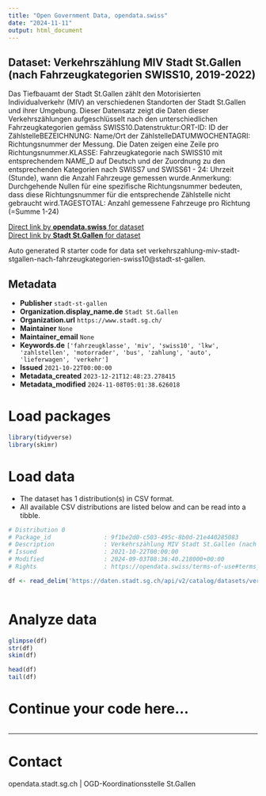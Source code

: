 ```yaml
---
title: "Open Government Data, opendata.swiss"
date: "2024-11-11"
output: html_document
---
```


## Dataset: Verkehrszählung MIV Stadt St.Gallen (nach Fahrzeugkategorien SWISS10, 2019-2022)

Das Tiefbauamt der Stadt St.Gallen zählt den Motorisierten Individualverkehr (MIV) an verschiedenen Standorten der Stadt St.Gallen und ihrer Umgebung. Dieser Datensatz zeigt die Daten dieser Verkehrszählungen aufgeschlüsselt nach den unterschiedlichen Fahrzeugkategorien gemäss SWISS10.Datenstruktur:ORT-ID: ID der ZählstelleBEZEICHNUNG: Name/Ort der ZählstelleDATUMWOCHENTAGRI: Richtungsnummer der Messung. Die Daten zeigen eine Zeile pro Richtungsnummer.KLASSE: Fahrzeugkategorie nach SWISS10 mit entsprechendem NAME_D auf Deutsch und der Zuordnung zu den entsprechenden Kategorien nach SWISS7 und SWISS61 - 24: Uhrzeit (Stunde), wann die Anzahl Fahrzeuge gemessen wurde.Anmerkung: Durchgehende Nullen für eine spezifische Richtungsnummer bedeuten, dass diese Richtungsnummer für die entsprechende Zählstelle nicht gebraucht wird.TAGESTOTAL: Anzahl gemessene Fahrzeuge pro Richtung (=Summe 1-24)

[Direct link by **opendata.swiss** for dataset](https://opendata.swiss/de/dataset/verkehrszahlung-miv-stadt-st-gallen-nach-fahrzeugkategorien-swiss10-2019-2022)<br>
[Direct link by **Stadt St.Gallen** for dataset](https://daten.stadt.sg.ch/explore/dataset/verkehrszahlung-miv-stadt-stgallen-nach-fahrzeugkategorien-swiss10/)

Auto generated R starter code for data set verkehrszahlung-miv-stadt-stgallen-nach-fahrzeugkategorien-swiss10@stadt-st-gallen.

## Metadata

- **Publisher** `stadt-st-gallen`
- **Organization.display_name.de** `Stadt St.Gallen`
- **Organization.url** `https://www.stadt.sg.ch/`
- **Maintainer** `None`
- **Maintainer_email** `None`
- **Keywords.de** `['fahrzeugklasse', 'miv', 'swiss10', 'lkw', 'zahlstellen', 'motorrader', 'bus', 'zahlung', 'auto', 'lieferwagen', 'verkehr']`
- **Issued** `2021-10-22T00:00:00`
- **Metadata_created** `2023-12-21T12:48:23.278415`
- **Metadata_modified** `2024-11-08T05:01:38.626018`


# Load packages

```r

library(tidyverse)
library(skimr)

```

# Load data

-   The dataset has 1 distribution(s) in CSV format.
-   All available CSV distributions are listed below and can be read into a tibble.

```r

# Distribution 0
# Package_id               : 9f1be2d0-c503-495c-8b0d-21e440285083
# Description              : Verkehrszählung MIV Stadt St.Gallen (nach Fahrzeugkategorien SWISS10, 2019-2022) (csv)
# Issued                   : 2021-10-22T00:00:00
# Modified                 : 2024-09-03T08:36:40.218000+00:00
# Rights                   : https://opendata.swiss/terms-of-use#terms_by

df <- read_delim('https://daten.stadt.sg.ch/api/v2/catalog/datasets/verkehrszahlung-miv-stadt-stgallen-nach-fahrzeugkategorien-swiss10/exports/csv?use_labels=true')



```

# Analyze data

```r

glimpse(df)
str(df)
skim(df)

head(df)
tail(df)

```

# Continue your code here...

```r

```

------------------------------------------------------------------------

# Contact

opendata.stadt.sg.ch | OGD-Koordinationsstelle St.Gallen
